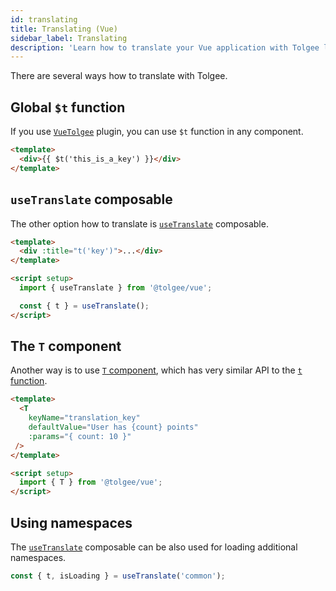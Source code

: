```yaml
---
id: translating
title: Translating (Vue)
sidebar_label: Translating
description: 'Learn how to translate your Vue application with Tolgee localization tool: with the T-component or by Imperative translation.'
---
```



There are several ways how to translate with Tolgee.

## Global `$t` function

If you use [`VueTolgee`](./api#vuetolgee-plugin) plugin, you can use `$t` function in any component.

```html
<template>
  <div>{{ $t('this_is_a_key') }}</div>
</template>
```

## `useTranslate` composable

The other option how to translate is [`useTranslate`](./api#composable-usetranslate) composable.

```html
<template>
  <div :title="t('key')">...</div>
</template>

<script setup>
  import { useTranslate } from '@tolgee/vue';

  const { t } = useTranslate();
</script>
```

<TFunctionHint />

## The `T` component

Another way is to use [`T` component](./api#t-component), which has very similar API to the [`t` function](#t-function). 

```html
<template>
  <T
    keyName="translation_key" 
    defaultValue="User has {count} points"
    :params="{ count: 10 }"
 />
</template>

<script setup>
  import { T } from '@tolgee/vue';
</script>
```

## Using namespaces

The [`useTranslate`](./api#composable-usetranslate) composable can be also used for loading additional namespaces.

```ts
const { t, isLoading } = useTranslate('common');
```

<NamespacesHint />
